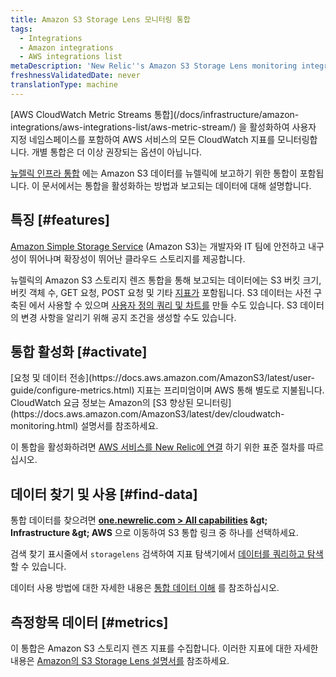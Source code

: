 ```yaml
---
title: Amazon S3 Storage Lens 모니터링 통합
tags:
  - Integrations
  - Amazon integrations
  - AWS integrations list
metaDescription: 'New Relic''s Amazon S3 Storage Lens monitoring integration: what data it reports, and how to enable it.'
freshnessValidatedDate: never
translationType: machine
---
```


<Callout variant="important">
  [AWS CloudWatch Metric Streams 통합](/docs/infrastructure/amazon-integrations/aws-integrations-list/aws-metric-stream/) 을 활성화하여 사용자 지정 네임스페이스를 포함하여 AWS 서비스의 모든 CloudWatch 지표를 모니터링합니다. 개별 통합은 더 이상 권장되는 옵션이 아닙니다.
</Callout>

[뉴렐릭 인프라 통합](/docs/infrastructure/introduction-infra-monitoring) 에는 Amazon S3 데이터를 뉴렐릭에 보고하기 위한 통합이 포함됩니다. 이 문서에서는 통합을 활성화하는 방법과 보고되는 데이터에 대해 설명합니다.

## 특징 [#features]

[Amazon Simple Storage Service](https://aws.amazon.com/s3) (Amazon S3)는 개발자와 IT 팀에 안전하고 내구성이 뛰어나며 확장성이 뛰어난 클라우드 스토리지를 제공합니다.

뉴렐릭의 Amazon S3 스토리지 렌즈 통합을 통해 보고되는 데이터에는 S3 버킷 크기, 버킷 객체 수, GET 요청, POST 요청 및 기타 [지표가](#metrics) 포함됩니다. S3 데이터는 사전 구축된 <InlinePopover type="dashboards" />에서 사용할 수 있으며 [사용자 정의 쿼리 및 차트를](/docs/infrastructure/integrations-getting-started/getting-started/use-integration-data-new-relic-insights) 만들 수도 있습니다. S3 데이터의 변경 사항을 알리기 위해 공지 조건을 생성할 수도 있습니다.

## 통합 활성화 [#activate]

<Callout variant="important">
  [요청 및 데이터 전송](https://docs.aws.amazon.com/AmazonS3/latest/user-guide/configure-metrics.html) 지표는 프리미엄이며 AWS 통해 별도로 지불됩니다. CloudWatch 요금 정보는 Amazon의 [S3 향상된 모니터링](https://docs.aws.amazon.com/AmazonS3/latest/dev/cloudwatch-monitoring.html) 설명서를 참조하세요.
</Callout>

이 통합을 활성화하려면 [AWS 서비스를 New Relic에 연결](/docs/infrastructure/infrastructure-integrations/getting-started/connect-aws-integrations-infrastructure) 하기 위한 표준 절차를 따르십시오.

## 데이터 찾기 및 사용 [#find-data]

통합 데이터를 찾으려면 <DNT>**[one.newrelic.com &gt; All capabilities](https://one.newrelic.com/all-capabilities) &amp;gt; Infrastructure &amp;gt; AWS**</DNT> 으로 이동하여 S3 통합 링크 중 하나를 선택하세요.

검색 찾기 표시줄에서 `storagelens` 검색하여 지표 탐색기에서 [데이터를 쿼리하고 탐색](/docs/using-new-relic/data/understand-data/query-new-relic-data) 할 수 있습니다.

데이터 사용 방법에 대한 자세한 내용은 [통합 데이터 이해](/docs/infrastructure/integrations/find-use-infrastructure-integration-data) 를 참조하십시오.

## 측정항목 데이터 [#metrics]

이 통합은 Amazon S3 스토리지 렌즈 지표를 수집합니다. 이러한 지표에 대한 자세한 내용은 [Amazon의 S3 Storage Lens 설명서를](https://docs.aws.amazon.com/AmazonS3/latest/userguide/storage_lens_basics_metrics_recommendations.html) 참조하세요.